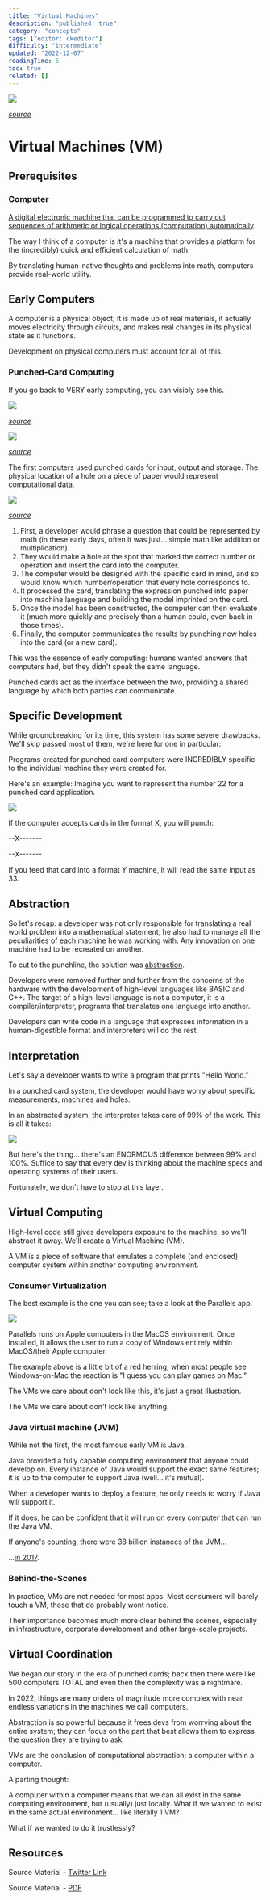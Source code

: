 ```yaml
---
title: "Virtual Machines"
description: "published: true"
category: "concepts"
tags: ["editor: ckeditor"]
difficulty: "intermediate"
updated: "2022-12-07"
readingTime: 6
toc: true
related: []
---
```


![](/images/virtual-machine-banner.png)

[*source*](https://yasirurandika.medium.com/virtual-machines-937c99156ca5)

# Virtual Machines (VM)

## Prerequisites

### Computer

[A digital electronic machine that can be programmed to carry out sequences of arithmetic or logical operations (computation) automatically](https://en.wikipedia.org/wiki/Computer). 

The way I think of a computer is it's a machine that provides a platform for the (incredibly) quick and efficient calculation of math. 

By translating human-native thoughts and problems into math, computers provide real-world utility.

## Early Computers

A computer is a physical object; it is made up of real materials, it actually moves electricity through circuits, and makes real changes in its physical state as it functions. 

Development on physical computers must account for all of this.

### Punched-Card Computing

If you go back to VERY early computing, you can visibly see this. 

![](/images/virtual-machine-punch-card-1.jpeg)

[*source*](https://www.alamy.com/stock-photo/computer-punch-cards.html?sortBy=relevant)

![](/images/virtual-machine-punch-card-2.jpeg)

[*source*](https://www.computerhistory.org/revolution/memory-storage/8/326/924)

The first computers used punched cards for input, output and storage. The physical location of a hole on a piece of paper would represent computational data.

![](/images/virtual-machine-punch-card-3.jpeg)

[*source*](https://commons.wikimedia.org/wiki/File:Used_Punchcard_\(5151286161\).jpg)

1.  First, a developer would phrase a question that could be represented by math (in these early days, often it was just... simple math like addition or multiplication).
2.  They would make a hole at the spot that marked the correct number or operation and insert the card into the computer.
3.  The computer would be designed with the specific card in mind, and so would know which number/operation that every hole corresponds to.
4.  It processed the card, translating the expression punched into paper into machine language and building the model imprinted on the card.
5.  Once the model has been constructed, the computer can then evaluate it (much more quickly and precisely than a human could, even back in those times).
6.  Finally, the computer communicates the results by punching new holes into the card (or a new card).

This was the essence of early computing: humans wanted answers that computers had, but they didn't speak the same language. 

Punched cards act as the interface between the two, providing a shared language by which both parties can communicate.

## Specific Development

While groundbreaking for its time, this system has some severe drawbacks. We'll skip passed most of them, we're here for one in particular: 

Programs created for punched card computers were INCREDIBLY specific to the individual machine they were created for.

Here's an example: Imagine you want to represent the number 22 for a punched card application. 

![](/images/virtual-machine-punch-card-4.png)

If the computer accepts cards in the format X, you will punch: 

\--X------- 

\--X------- 

If you feed that card into a format Y machine, it will read the same input as 33.

## Abstraction

So let's recap: a developer was not only responsible for translating a real world problem into a mathematical statement, he also had to manage all the peculiarities of each machine he was working with. Any innovation on one machine had to be recreated on another.

To cut to the punchline, the solution was [abstraction](/concepts/abstraction). 

Developers were removed further and further from the concerns of the hardware with the development of high-level languages like BASIC and C++. The target of a high-level language is not a computer, it is a compiler/interpreter, programs that translates one language into another. 

Developers can write code in a language that expresses information in a human-digestible format and interpreters will do the rest.

## Interpretation

Let's say a developer wants to write a program that prints "Hello World." 

In a punched card system, the developer would have worry about specific measurements, machines and holes. 

In an abstracted system, the interpreter takes care of 99% of the work. This is all it takes:

![](/images/virtual-machine-punch-card-5.png)

But here's the thing... there's an ENORMOUS difference between 99% and 100%. Suffice to say that every dev is thinking about the machine specs and operating systems of their users. 

Fortunately, we don't have to stop at this layer.

## Virtual Computing

High-level code still gives developers exposure to the machine, so we'll abstract it away. We'll create a Virtual Machine (VM). 

A VM is a piece of software that emulates a complete (and enclosed) computer system within another computing environment.

### Consumer Virtualization 

The best example is the one you can see; take a look at the Parallels app. 

![](/images/virtual-machine-punch-card-6.jpeg)

Parallels runs on Apple computers in the MacOS environment. Once installed, it allows the user to run a copy of Windows entirely within MacOS/their Apple computer.

The example above is a little bit of a red herring; when most people see Windows-on-Mac the reaction is "I guess you can play games on Mac." 

The VMs we care about don't look like this, it's just a great illustration. 

The VMs we care about don't look like anything.

### Java virtual machine (JVM)

While not the first, the most famous early VM is Java. 

Java provided a fully capable computing environment that anyone could develop on. Every instance of Java would support the exact same features; it is up to the computer to support Java (well... it's mutual).

When a developer wants to deploy a feature, he only needs to worry if Java will support it. 

If it does, he can be confident that it will run on every computer that can run the Java VM.

If anyone's counting, there were 38 billion instances of the JVM...

...[in 2017](https://www.oracle.com/java/moved-by-java/timeline/).

### Behind-the-Scenes

In practice, VMs are not needed for most apps. Most consumers will barely touch a VM, those that do probably wont notice. 

Their importance becomes much more clear behind the scenes, especially in infrastructure, corporate development and other large-scale projects.

## Virtual Coordination

We began our story in the era of punched cards; back then there were like 500 computers TOTAL and even then the complexity was a nightmare. 

In 2022, things are many orders of magnitude more complex with near endless variations in the machines we call computers.

Abstraction is so powerful because it frees devs from worrying about the entire system; they can focus on the part that best allows them to express the question they are trying to ask. 

VMs are the conclusion of computational abstraction; a computer within a computer.

A parting thought: 

A computer within a computer means that we can all exist in the same computing environment, but (usually) just locally. What if we wanted to exist in the same actual environment... like literally 1 VM? 

What if we wanted to do it trustlessly?

## Resources

Source Material - [Twitter Link](https://twitter.com/SalomonCrypto/status/1574208089661747200)

Source Material - [PDF](/twitter-pdf-2022-09-26_vms.pdf)
